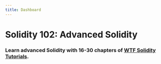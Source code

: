 ```yaml
---
title: Dashboard
---
```



# Solidity 102: Advanced Solidity

### Learn advanced Solidity with 16-30 chapters of [WTF Solidity Tutorials](https://github.com/AmazingAng/WTF-Solidity).

<DashboardProcessTip />
<DashboardQuiz meta={require('./meta.json')} />

<PageMetadata
  title="Solidity Intro"
  description="Learn advanced Solidity with WTF Solidity Tutorials"
  image="https://gateway.pinata.cloud/ipfs/QmYDJ1c9WuqCsEPZDGo8huyCPPkYjd1WoqDvBhSbNsgtJ2/102.png"
/>
